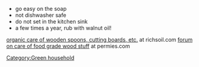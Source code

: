 * go easy on the soap
* not dishwasher safe
* do not set in the kitchen sink
* a few times a year, rub with walnut oil!

[http://www.richsoil.com/wooden-spoon-care.jsp organic care of wooden spoons, cutting boards, etc.] at richsoil.com
[http://www.permies.com/t/244 forum on care of food grade wood stuff] at permies.com

{{stub}}

[[Category:Green household]]